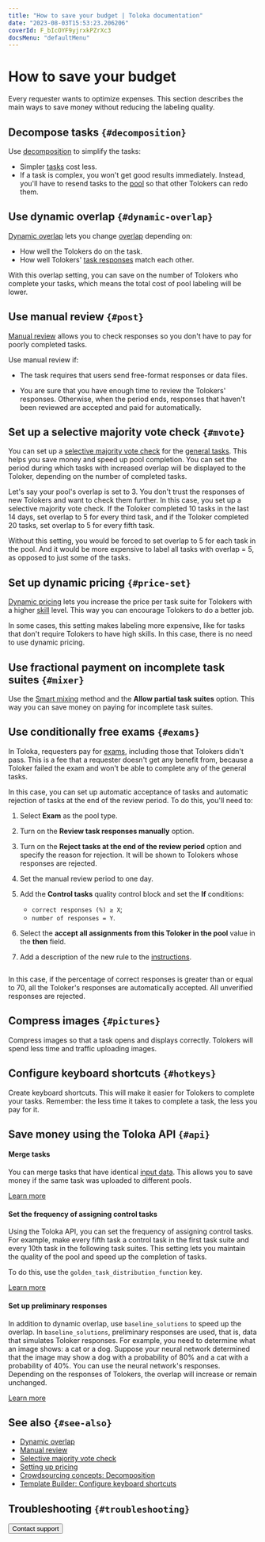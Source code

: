```yaml
---
title: "How to save your budget | Toloka documentation"
date: "2023-08-03T15:53:23.206206"
coverId: F_bIcOYF9yjrxkPZrXc3
docsMenu: "defaultMenu"
---
```



# How to save your budget

Every requester wants to optimize expenses. This section describes the main ways to save money without reducing the labeling quality.

## Decompose tasks `{#decomposition}`

Use [decomposition](/docs/guide/solution-architecture) to simplify the tasks:

- Simpler [tasks](/docs/glossary#task) cost less.
- If a task is complex, you won't get good results immediately. Instead, you'll have to resend tasks to the [pool](/docs/glossary#pool) so that other Tolokers can redo them.

## Use dynamic overlap `{#dynamic-overlap}`

[Dynamic overlap](/docs/guide/dynamic-overlap) lets you change [overlap](/docs/glossary#overlap) depending on:

- How well the Tolokers do on the task.
- How well Tolokers' [task responses](/docs/glossary#task-response) match each other.

With this overlap setting, you can save on the number of Tolokers who complete your tasks, which means the total cost of pool labeling will be lower.

## Use manual review `{#post}`

[Manual review](/docs/guide/offline-accept) allows you to check responses so you don't have to pay for poorly completed tasks.

Use manual review if:

- The task requires that users send free-format responses or data files.

- You are sure that you have enough time to review the Tolokers' responses. Otherwise, when the period ends, responses that haven't been reviewed are accepted and paid for automatically.

## Set up a selective majority vote check `{#mvote}`

You can set up a [selective majority vote check](/docs/guide/selective-mvote) for the [general tasks](/docs/glossary#general-task). This helps you save money and speed up pool completion. You can set the period during which tasks with increased overlap will be displayed to the Toloker, depending on the number of completed tasks.

<Cut title="Example">

Let's say your pool's overlap is set to 3. You don't trust the responses of new Tolokers and want to check them further. In this case, you set up a selective majority vote check. If the Toloker completed 10 tasks in the last 14 days, set overlap to 5 for every third task, and if the Toloker completed 20 tasks, set overlap to 5 for every fifth task.

Without this setting, you would be forced to set overlap to 5 for each task in the pool. And it would be more expensive to label all tasks with overlap = 5, as opposed to just some of the tasks.

</Cut>

## Set up dynamic pricing `{#price-set}`

[Dynamic pricing](/docs/guide/dynamic-pricing#section_ucl_3hl_vlb) lets you increase the price per task suite for Tolokers with a higher [skill](/docs/glossary#skill) level. This way you can encourage Tolokers to do a better job.

In some cases, this setting makes labeling more expensive, like for tasks that don't require Tolokers to have high skills. In this case, there is no need to use dynamic pricing.

## Use fractional payment on incomplete task suites `{#mixer}`

Use the [Smart mixing](/docs/guide/distribute-tasks-by-pages#smart-mixing) method and the **Allow partial task suites** option. This way you can save money on paying for incomplete task suites.

## Use conditionally free exams `{#exams}`

In Toloka, requesters pay for [exams](/docs/glossary#exam), including those that Tolokers didn't pass. This is a fee that a requester doesn't get any benefit from, because a Toloker failed the exam and won't be able to complete any of the general tasks.

In this case, you can set up automatic acceptance of tasks and automatic rejection of tasks at the end of the review period. To do this, you'll need to:

1. Select **Exam** as the pool type.

1. Turn on the **Review task responses manually** option.

1. Turn on the **Reject tasks at the end of the review period** option and specify the reason for rejection. It will be shown to Tolokers whose responses are rejected.

1. Set the manual review period to one day.

1. Add the **Control tasks** quality control block and set the **If** conditions:

    - `correct responses (%) ≥ X`;
    - `number of responses = Y`.

1. Select the **accept all assignments from this Toloker in the pool** value in the **then** field.

1. Add a description of the new rule to the [instructions](/docs/glossary#instructions).

<Cut title="Sample settings">

<Image width="700px" withBackground imageId="bdcac7f7f6fea8eefc41bbdd9ef0305d" alt="" />

In this case, if the percentage of correct responses is greater than or equal to 70, all the Toloker's responses are automatically accepted. All unverified responses are rejected.

</Cut>

## Compress images `{#pictures}`

Compress images so that a task opens and displays correctly. Tolokers will spend less time and traffic uploading images.

## Configure keyboard shortcuts `{#hotkeys}`

Create keyboard shortcuts. This will make it easier for Tolokers to complete your tasks. Remember: the less time it takes to complete a task, the less you pay for it.

## Save money using the Toloka API `{#api}`

#### Merge tasks

You can merge tasks that have identical [input data](/docs/guide/incoming). This allows you to save money if the same task was uploaded to different pools.

[Learn more](/docs/api/tasks)

#### Set the frequency of assigning control tasks

Using the Toloka API, you can set the frequency of assigning control tasks. For example, make every fifth task a control task in the first task suite and every 10th task in the following task suites. This setting lets you maintain the quality of the pool and speed up the completion of tasks.

To do this, use the `golden_task_distribution_function` key.

[Learn more](https://toloka.ai/docs/api/api-reference/#post-/pools)

#### Set up preliminary responses

In addition to dynamic overlap, use `baseline_solutions` to speed up the overlap. In `baseline_solutions`, preliminary responses are used, that is, data that simulates Toloker responses. For example, you need to determine what an image shows: a cat or a dog. Suppose your neural network determined that the image may show a dog with a probability of 80% and a cat with a probability of 40%. You can use the neural network's responses. Depending on the responses of Tolokers, the overlap will increase or remain unchanged.

[Learn more](https://toloka.ai/docs/api/api-reference/#post-/tasks)

## See also `{#see-also}`

- [Dynamic overlap](/docs/guide/dynamic-overlap)
- [Manual review](/docs/guide/offline-accept)
- [Selective majority vote check](/docs/guide/selective-mvote)
- [Setting up pricing](/docs/guide/dynamic-pricing)
- [Crowdsourcing concepts: Decomposition](https://toloka.ai/knowledgebase/decomposition/)
- [Template Builder: Configure keyboard shortcuts](/docs/template-builder/best-practices/hotkeys)

## Troubleshooting `{#troubleshooting}`

<FaqSetUpBudget/>

<FaqViewMyExpenses/>

<FaqTasksWithDifferentPrices/>

<Button view="defaultInverse" size="l" type="link" url="/docs/guide/troubleshooting/support?form-source=guide-save-money">Contact support</Button>